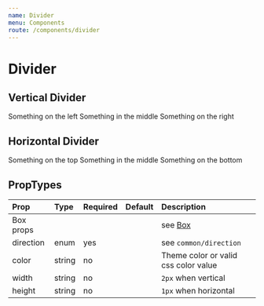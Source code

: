 ```yaml
---
name: Divider
menu: Components
route: /components/divider
---
```



# Divider

## Vertical Divider

<Playground>
    Something on the left
    <Divider direction={Direction.VERTICAL} mx={1} />
    Something in the middle
    <Divider direction={Direction.VERTICAL} width="4px" height="4rem" mx={3} color="primary" />
    Something on the right
</Playground>

## Horizontal Divider

<Playground>
    Something on the top
    <Divider direction={Direction.HORIZONTAL} my={2} />
    Something in the middle
    <Divider direction={Direction.HORIZONTAL} width="60%" height="4px" ml={0} my={5} color="secondary" />
    Something on the bottom
</Playground>

## PropTypes
| Prop | Type | Required | Default | Description |
|:-----|:-----|:---------|:--------|:------------|
| Box props | | | | see [Box](/components/box) |
| direction | enum | yes | | see `common/direction` |
| color | string | no | | Theme color or valid css color value  |
| width | string | no | | `2px` when vertical |
| height | string | no | | `1px` when horizontal |
